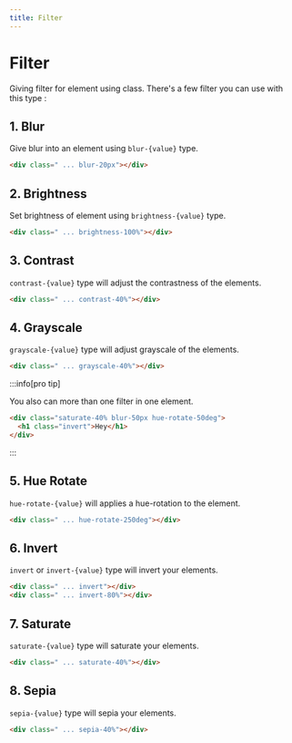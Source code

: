 ---
title: Filter
---


# Filter

Giving filter for element using class. There's a few filter you can use with this type :

## 1. Blur

Give blur into an element using `blur-{value}` type.

```html title="html"
<div class=" ... blur-20px"></div>
```
## 2. Brightness

Set brightness of element using `brightness-{value}` type.

```html title="html"
<div class=" ... brightness-100%"></div>
```
## 3. Contrast

`contrast-{value}` type will adjust the contrastness of the elements.

```html title="html"
<div class=" ... contrast-40%"></div>
```
## 4. Grayscale
`grayscale-{value}` type will adjust grayscale of the elements.

```html title="html"
<div class=" ... grayscale-40%"></div>
```

:::info[pro tip]

You also can more than one filter in one element. 

```html title="html"
<div class="saturate-40% blur-50px hue-rotate-50deg">
  <h1 class="invert">Hey</h1>
</div>
```

:::

## 5. Hue Rotate

`hue-rotate-{value}` will applies a hue-rotation to the element.

```html title="html"
<div class=" ... hue-rotate-250deg"></div>
```

## 6. Invert

`invert` or `invert-{value}` type will invert your elements.

```html title="html"
<div class=" ... invert"></div>
<div class=" ... invert-80%"></div>
```

## 7. Saturate

`saturate-{value}` type will saturate your elements.

```html title="html"
<div class=" ... saturate-40%"></div>
```
## 8. Sepia

`sepia-{value}` type will sepia your elements.

```html title="html"
<div class=" ... sepia-40%"></div>
```


